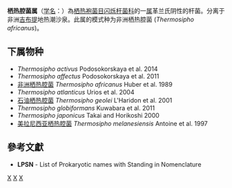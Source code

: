 {{Automatic taxobox
| taxon = Thermosipho
| authority = Huber et al., 1989
| type species = 非洲栖热腔菌<br>''Thermosipho africanus''
| type species authority = Huber et al., 1989
}}
'''栖热腔菌属'''（[[学名|学名]]：{{lang|la|''Thermosipho''}}）為[[栖热袍菌目|栖热袍菌目]][[闪烁杆菌科|闪烁杆菌科]]的一[[属|属]]革兰氏阴性的杆菌。分离于非洲[[吉布提|吉布提]]地热潮沙泉。此属的模式种为非洲栖热腔菌 (''Thermosipho africanus'')。

==下属物种==
* ''Thermosipho activus'' Podosokorskaya et al. 2014
* ''Thermosipho affectus'' Podosokorskaya et al. 2011
* [[非洲栖热腔菌|非洲栖热腔菌]] ''Thermosipho africanus'' Huber et al. 1989
* ''Thermosipho atlanticus'' Urios et al. 2004
* [[石油栖热腔菌|石油栖热腔菌]] ''Thermosipho geolei'' L'Haridon et al. 2001
* ''Thermosipho globiformans'' Kuwabara et al. 2011
* ''Thermosipho japonicus'' Takai and Horikoshi 2000
* [[美拉尼西亚栖热腔菌|美拉尼西亚栖热腔菌]] ''Thermosipho melanesiensis'' Antoine et al. 1997

==參考文獻==
{{reflist}}
* '''LPSN''' - List of Prokaryotic names with Standing in Nomenclature

{{taxonbar}}

[[Category:革兰氏阴性菌|X]]
[[Category:_闪烁杆菌科|X]]
[[Category:1989年描述的分类群|X]]
